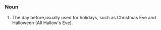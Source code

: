 ===Noun===
#The day  before,usually used for holidays, such as Christmas Eve and Halloween (All Hallow's Eve).